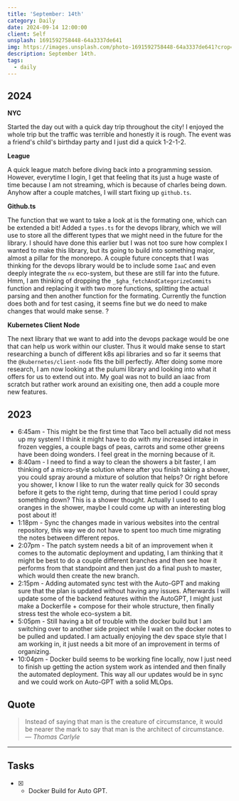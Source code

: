 ```yaml
---
title: 'September: 14th'
category: Daily
date: 2024-09-14 12:00:00
client: Self
unsplash: 1691592758448-64a3337de641
img: https://images.unsplash.com/photo-1691592758448-64a3337de641?crop=entropy&cs=srgb&fm=jpg&ixid=MnwzNjM5Nzd8MHwxfHJhbmRvbXx8fHx8fHx8fDE2ODE3NDg2ODY&ixlib=rb-4.0.3&q=85
description: September 14th. 
tags:
  - daily
---
```



## 2024

**NYC**

Started the day out with a quick day trip throughout the city!
I enjoyed the whole trip but the traffic was terrible and honestly it is rough.
The event was a friend's child's birthday party and I just did a quick 1-2-1-2.

**League**

A quick league match before diving back into a programming session.
However, everytime I login, I get that feeling that its just a huge waste of time because I am not streaming, which is because of charles being down.
Anyhow after a couple matches, I will start fixing up `github.ts`.

**Github.ts**

The function that we want to take a look at is the formating one, which can be extended a bit!
Added a `types.ts` for the devops library, which we will use to store all the different types that we might need in the future for the library.
I should have done this earlier but I was not too sure how complex I wanted to make this library, but its going to build into something major, almost a pillar for the monorepo.
A couple future concepts that I was thinking for the devops library would be to include some `IaaC` and even deeply integrate the `nx` eco-system, but these are still far into the future.
Hmm, I am thinking of dropping the `_$gha_fetchAndCategorizeCommits` function and replacing it with two more functions, splitting the actual parsing and then another function for the formating.
Currently the function does both and for test casing, it seems fine but we do need to make changes that would make sense.
?

**Kubernetes Client Node**

The next library that we want to add into the devops package would be one that can help us work within our cluster.
Thus it would make sense to start researching a bunch of different k8s api libraries and so far it seems that the `@kubernetes/client-node` fits the bill perfectly.
After doing some more research, I am now looking at the pulumi library and looking into what it offers for us to extend out into.
My goal was not to build an iaac from scratch but rather work around an exisiting one, then add a couple more new features.

## 2023
- 6:45am - This might be the first time that Taco bell actually did not mess up my system! I think it might have to do with my increased intake in frozen veggies, a couple bags of peas, carrots and some other greens have been doing wonders. I feel great in the morning because of it.
- 8:40am - I need to find a way to clean the showers a bit faster, I am thinking of a micro-style solution where after you finish taking a shower, you could spray around a mixture of solution that helps? Or right before you shower, I know I like to run the water really quick for 30 seconds before it gets to the right temp, during that time period I could spray something down? This is a shower thought. Actually I used to eat oranges in the shower, maybe I could come up with an interesting blog post about it!
- 1:18pm - Sync the changes made in various websites into the central repository, this way we do not have to spent too much time migrating the notes between different repos.
- 2:07pm - The patch system needs a bit of an improvement when it comes to the automatic deployment and updating, I am thinking that it might be best to do a couple different branches and then see how it performs from that standpoint and then just do a final push to master, which would then create the new branch. 
- 2:15pm - Adding automated sync test with the Auto-GPT and making sure that the plan is updated without having any issues. Afterwards I will update some of the backend features within the AutoGPT, I might just make a Dockerfile + compose for their whole structure, then finally stress test the whole eco-system a bit. 
- 5:05pm - Still having a bit of trouble with the docker build but I am switching over to another side project while I wait on the docker notes to be pulled and updated. I am actually enjoying the dev space style that I am working in, it just needs a bit more of an improvement in terms of organizing. 
- 10:04pm - Docker build seems to be working fine locally, now I just need to finish up getting the action system work as intended and then finally the automated deployment. This way all our updates would be in sync and we could work on Auto-GPT with a solid MLOps.

## Quote

> Instead of saying that man is the creature of circumstance, it would be nearer the mark to say that man is the architect of circumstance.
> — <cite>Thomas Carlyle</cite>

---

## Tasks

- [X] - Docker Build for Auto GPT.